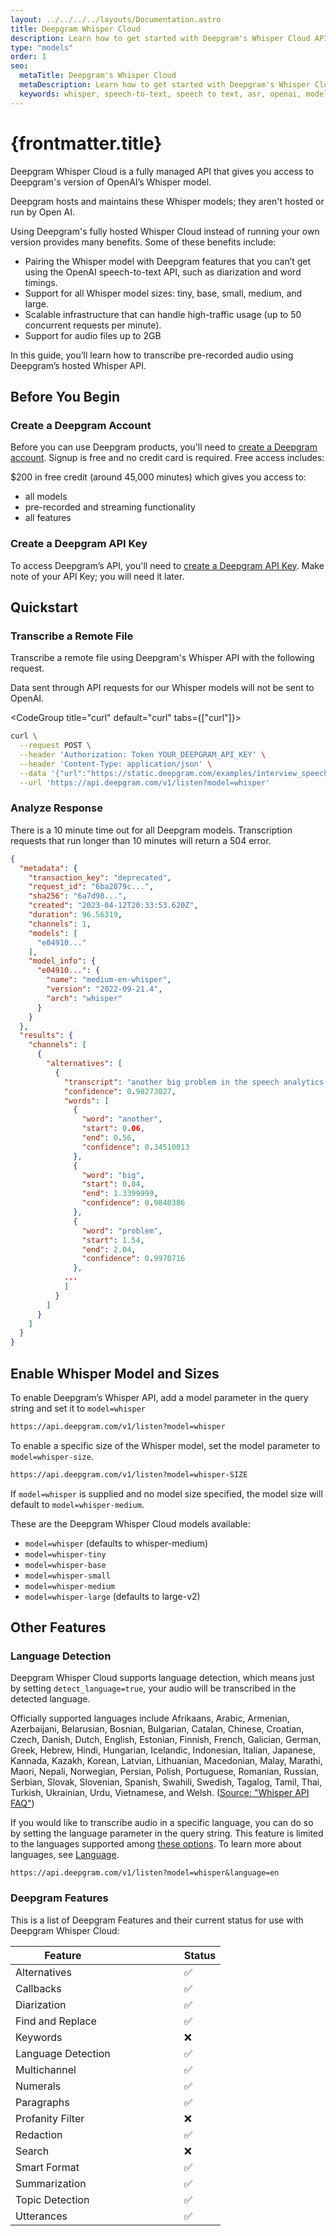 ```yaml
---
layout: ../../../../layouts/Documentation.astro
title: Deepgram Whisper Cloud
description: Learn how to get started with Deepgram's Whisper Cloud API.
type: "models"
order: 1
seo:
  metaTitle: Deepgram's Whisper Cloud
  metaDescription: Learn how to get started with Deepgram's Whisper Cloud API.
  keywords: whisper, speech-to-text, speech to text, asr, openai, model, deepgram
---
```



# {frontmatter.title}

Deepgram Whisper Cloud is a fully managed API that gives you access to Deepgram's version of OpenAI’s Whisper model.

<Alert type="info">Deepgram hosts and maintains these Whisper models; they aren't hosted or run by Open AI.</Alert>

Using Deepgram's fully hosted Whisper Cloud instead of running your own version provides many benefits. Some of these benefits include:

- Pairing the Whisper model with Deepgram features that you can’t get using the OpenAI speech-to-text API, such as diarization and word timings.
- Support for all Whisper model sizes: tiny, base, small, medium, and large.
- Scalable infrastructure that can handle high-traffic usage (up to 50 concurrent requests per minute).
- Support for audio files up to 2GB

In this guide, you’ll learn how to transcribe pre-recorded audio using Deepgram’s hosted Whisper API.

## Before You Begin

### Create a Deepgram Account

Before you can use Deepgram products, you'll need to [create a Deepgram account](https://console.deepgram.com/signup?jump=keys). Signup is free and no credit card is required. Free access includes:

$200 in free credit (around 45,000 minutes) which gives you access to:

- all models
- pre-recorded and streaming functionality
- all features

### Create a Deepgram API Key

To access Deepgram’s API, you'll need to [create a Deepgram API Key](/documentation/getting-started/authentication/#create-an-api-key). Make note of your API Key; you will need it later.

## Quickstart

### Transcribe a Remote File

Transcribe a remote file using Deepgram's Whisper API with the following request.

<Alert type="info">

Data sent through API requests for our Whisper models will not be sent to OpenAI.

</Alert>

<CodeGroup title="curl" default="curl" tabs={["curl"]}>

<CodeBlock tab="curl" active>

```sh
curl \
  --request POST \
  --header 'Authorization: Token YOUR_DEEPGRAM_API_KEY' \
  --header 'Content-Type: application/json' \
  --data '{"url":"https://static.deepgram.com/examples/interview_speech-analytics.wav"}' \
  --url 'https://api.deepgram.com/v1/listen?model=whisper'

```

</CodeBlock>

</CodeGroup>

### Analyze Response

<Alert type="warning">There is a 10 minute time out for all Deepgram models. Transcription requests that run longer than 10 minutes will return a 504 error.</Alert>

```json
{
  "metadata": {
    "transaction_key": "deprecated",
    "request_id": "6ba2879c...",
    "sha256": "6a7d98...",
    "created": "2023-04-12T20:33:53.620Z",
    "duration": 96.56319,
    "channels": 1,
    "models": [
      "e04910..."
    ],
    "model_info": {
      "e04910...": {
        "name": "medium-en-whisper",
        "version": "2022-09-21.4",
        "arch": "whisper"
      }
    }
  },
  "results": {
    "channels": [
      {
        "alternatives": [
          {
            "transcript": "another big problem in the speech analytics space when customers first bring the software on is that they are blown away by the fact that an engine can monitor hundreds of kpis ...",
            "confidence": 0.98273027,
            "words": [
              {
                "word": "another",
                "start": 0.06,
                "end": 0.56,
                "confidence": 0.34510013
              },
              {
                "word": "big",
                "start": 0.84,
                "end": 1.3399999,
                "confidence": 0.9840386
              },
              {
                "word": "problem",
                "start": 1.54,
                "end": 2.04,
                "confidence": 0.9970716
              },
            ...
            ]
          }
        ]
      }
    ]
  }
}

```

## Enable Whisper Model and Sizes

To enable Deepgram’s Whisper API, add a model parameter in the query string and set it to `model=whisper`

```bash
https://api.deepgram.com/v1/listen?model=whisper
```

To enable a specific size of the Whisper model, set the model parameter to `model=whisper-size`.

```bash
https://api.deepgram.com/v1/listen?model=whisper-SIZE
```

<Alert type="info">

If `model=whisper` is supplied and no model size specified, the model size will default to `model=whisper-medium`.

</Alert>

These are the Deepgram Whisper Cloud models available:

- `model=whisper` (defaults to whisper-medium)
- `model=whisper-tiny`
- `model=whisper-base`
- `model=whisper-small`
- `model=whisper-medium`
- `model=whisper-large` (defaults to large-v2)

## Other Features

### Language Detection

Deepgram Whisper Cloud supports language detection, which means just by setting `detect_language=true`, your audio will be transcribed in the detected language.
 
 Officially supported languages include Afrikaans, Arabic, Armenian, Azerbaijani, Belarusian, Bosnian, Bulgarian, Catalan, Chinese, Croatian, Czech, Danish, Dutch, English, Estonian, Finnish, French, Galician, German, Greek, Hebrew, Hindi, Hungarian, Icelandic, Indonesian, Italian, Japanese, Kannada, Kazakh, Korean, Latvian, Lithuanian, Macedonian, Malay, Marathi, Maori, Nepali, Norwegian, Persian, Polish, Portuguese, Romanian, Russian, Serbian, Slovak, Slovenian, Spanish, Swahili, Swedish, Tagalog, Tamil, Thai, Turkish, Ukrainian, Urdu, Vietnamese, and Welsh. ([Source: "Whisper API FAQ"](https://help.openai.com/en/articles/7031512-whisper-api-faq))

If you would like to transcribe audio in a specific language, you can do so by setting the language parameter in the query string. This feature is limited to the languages supported among [these options](https://developers.deepgram.com/documentation/features/language/#language-options). To learn more about languages, see [Language](https://deploy-preview-710--romantic-gates-9c0b5e.netlify.app/documentation/features/language/).

```
https://api.deepgram.com/v1/listen?model=whisper&language=en

```

### Deepgram Features

This is a list of Deepgram Features and their current status for use with Deepgram Whisper Cloud:

| Feature            | &nbsp;&nbsp;&nbsp;&nbsp;&nbsp;&nbsp;&nbsp;&nbsp;&nbsp;&nbsp;&nbsp;&nbsp;&nbsp;&nbsp;&nbsp;&nbsp;&nbsp;&nbsp;&nbsp;&nbsp;   | Status |
| ------------------ | --- | ------ |
| Alternatives       |     | ✅     |
| Callbacks          |     | ✅     |
| Diarization        |     | ✅     |
| Find and Replace   |     | ✅     |
| Keywords           |     | ❌     |
| Language Detection |     | ✅     |
| Multichannel       |     | ✅     |
| Numerals           |     | ✅     |
| Paragraphs         |     | ✅     |
| Profanity Filter   |     | ❌     |
| Redaction          |     | ✅     |
| Search             |     | ❌     |
| Smart Format       |     | ✅     |
| Summarization      |     | ✅     |
| Topic Detection    |     | ✅     |
| Utterances         |     | ✅     |
